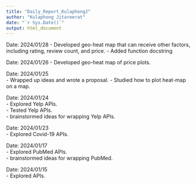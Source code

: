 ```yaml
---
title: "Daily_Report_KulaphongJ"
author: "Kulaphong Jitareerat"
date: "`r Sys.Date()`"
output: html_document
---
```


Date: 2024/01/28
- Developed geo-heat map that can receive other factors, including rating, review count, and price.
- Added function docstring

Date: 2024/01/26
- Developed geo-heat map of price plots.

Date: 2024/01/25  
- Wrapped up ideas and wrote a proposal.
- Studied how to plot heat-map on a map.

Date: 2024/01/24  
- Explored Yelp APIs.  
- Tested Yelp APIs.  
- brainstormed ideas for wrapping Yelp APIs.  

Date: 2024/01/23  
- Explored Covid-19 APIs.  

Date: 2024/01/17   
- Explored PubMed APIs.  
- brainstormed ideas for wrapping PubMed.  

Date: 2024/01/15  
- Explored APIs.  


